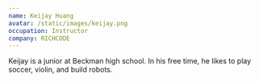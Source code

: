 ```yaml
---
name: Keijay Huang
avatar: /static/images/keijay.png
occupation: Instructor
company: RICHCODE
---
```


Keijay is a junior at Beckman high school. In his free time, he likes to play soccer, violin, and build robots.
